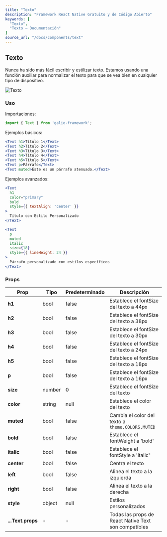 ```yaml
---
title: "Texto"
description: "Framework React Native Gratuito y de Código Abierto"
keywords: [
  "Texto",
  "Texto – Documentación"
]
source_url: "/docs/components/text"
---
```


## Texto

Nunca ha sido más fácil escribir y estilizar texto. Estamos usando una función auxiliar para normalizar el texto para que se vea bien en cualquier tipo de dispositivo.

![Texto](/img/docs/text/text.png)

### Uso

Importaciones:

```jsx
import { Text } from 'galio-framework';
```

Ejemplos básicos:

```jsx
<Text h1>Título 1</Text>
<Text h2>Título 2</Text>
<Text h3>Título 3</Text>
<Text h4>Título 4</Text>
<Text h5>Título 5</Text>
<Text p>Párrafo</Text>
<Text muted>Este es un párrafo atenuado.</Text>
```

Ejemplos avanzados:

```jsx
<Text 
  h1 
  color="primary" 
  bold 
  style={{ textAlign: 'center' }}
>
  Título con Estilo Personalizado
</Text>

<Text 
  p 
  muted 
  italic 
  size={18}
  style={{ lineHeight: 24 }}
>
  Párrafo personalizado con estilos específicos
</Text>
```

### Props

| Prop      | Tipo    | Predeterminado | Descripción                                   |
| --------- | ------- | -------------- | --------------------------------------------- |
| **h1**    | bool    | false          | Establece el fontSize del texto a 44px       |
| **h2**    | bool    | false          | Establece el fontSize del texto a 38px       |
| **h3**    | bool    | false          | Establece el fontSize del texto a 30px       |
| **h4**    | bool    | false          | Establece el fontSize del texto a 24px       |
| **h5**    | bool    | false          | Establece el fontSize del texto a 18px       |
| **p**     | bool    | false          | Establece el fontSize del texto a 16px       |
| **size**  | number  | 0               | Establece el fontSize del texto              |
| **color** | string  | null            | Establece el color del texto                 |
| **muted** | bool    | false           | Cambia el color del texto a `theme.COLORS.MUTED` |
| **bold**  | bool    | false           | Establece el fontWeight a 'bold'             |
| **italic**| bool    | false           | Establece el fontStyle a 'italic'            |
| **center**| bool    | false           | Centra el texto                               |
| **left**  | bool    | false           | Alinea el texto a la izquierda               |
| **right** | bool    | false           | Alinea el texto a la derecha                 |
| **style** | object  | null            | Estilos personalizados                        |
| **...Text.props** | - | - | Todas las props de React Native Text son compatibles |
